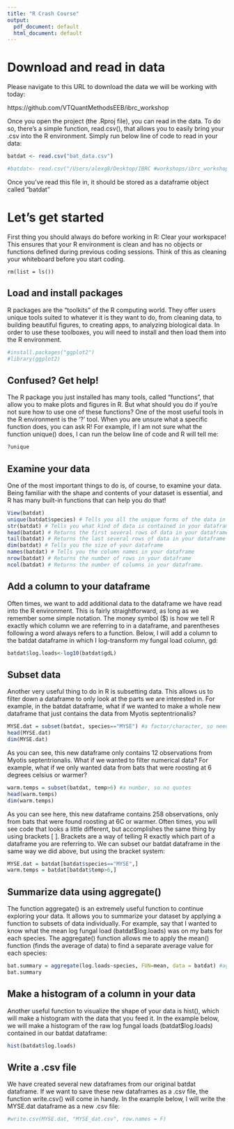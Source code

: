 ```yaml
---
title: "R Crash Course"
output:
  pdf_document: default
  html_document: default
---
```


# Download and read in data
Please navigate to this URL to download the data we will be working with today:

https://github.com/VTQuantMethodsEEB/ibrc_workshop

Once you open the project (the .Rproj file), you can read in the data. To do so, there's a simple function, read.csv(), that allows you to easily bring your .csv into the R environment. Simply run below line of code to read in your data: 

```r
batdat <- read.csv("bat_data.csv")
```

```r
#batdat<- read.csv("/Users/alexg8/Desktop/IBRC #workshops/ibrc_workshop/data_management/bat_data.csv")
```


Once you've read this file in, it should be stored as a dataframe object called "batdat"

# Let's get started
First thing you should always do before working in R: Clear your workspace! This ensures that your R environment is clean and has no objects or functions defined during previous coding sessions. Think of this as cleaning your whiteboard before you start coding. 

```{}
rm(list = ls())
```


## Load and install packages

R packages are the "toolkits" of the R computing world. They offer users unique tools suited to whatever it is they want to do, from cleaning data, to building beautiful figures, to creating apps, to analyzing biological data. In order to use these toolboxes, you will need to install and then load them into the R environment. 

```r
#install.packages("ggplot2")
#library(ggplot2)
```

## Confused? Get help!

The R package you just installed has many tools, called "functions", that allow you to make plots and figures in R. But what should you do if you're not sure how to use one of these functions? One of the most useful tools in the R environment is the '?' tool. When you are unsure what a specific function does, you can ask R! For example, if I am not sure what the function unique() does, I can run the below line of code and R will tell me: 

```r
?unique
```

## Examine your data

One of the most important things to do is, of course, to examine your data. Being familiar with the shape and contents of your dataset is essential, and R has many built-in functions that can help you do that!

```r
View(batdat)
unique(batdat$species) # Tells you all the unique forms of the data in the specified column ($species)
str(batdat) # Tells you what kind of data is contained in your dataframe
head(batdat) # Returns the first several rows of data in your dataframe
tail(batdat) # Returns the last several rows of data in your dataframe
dim(batdat) # Tells you the size of your dataframe
names(batdat) # Tells you the column names in your dataframe
nrow(batdat) # Returns the number of rows in your dataframe
ncol(batdat) # Returns the number of columns in your dataframe.
```

## Add a column to your dataframe

Often times, we want to add additional data to the dataframe we have read into the R environment. This is fairly straightforward, as long as we remember some simple notation. The money symbol ($) is how we tell R exactly which column we are referring to in a dataframe, and parentheses following a word always refers to a function. Below, I will add a column to the batdat dataframe in which I log-transform my fungal load column, gd:

```r
batdat$log.loads<-log10(batdat$gdL)
```

## Subset data

Another very useful thing to do in R is subsetting data. This allows us to filter down a dataframe to only look at the parts we are interested in. For example, in the batdat dataframe, what if we wanted to make a whole new dataframe that just contains the data from Myotis septentrionalis?

```r
MYSE.dat = subset(batdat, species=="MYSE") #a factor/character, so need == and quotes
head(MYSE.dat)
dim(MYSE.dat)
```

As you can see, this new dataframe only contains 12 observations from Myotis septentrionalis. What if we wanted to filter numerical data? For example, what if we only wanted data from bats that were roosting at 6 degrees celsius or warmer? 

```r
warm.temps = subset(batdat, temp>6) #a number, so no quotes
head(warm.temps)
dim(warm.temps)
```

As you can see here, this new dataframe contains 258 observations, only from bats that were found roosting at 6C or warmer. Often times, you will see code that looks a little different, but accomplishes the same thing by using brackets [ ]. Brackets are a way of telling R exactly which part of a dataframe you are referring to. We can subset our batdat dataframe in the same way we did above, but using the bracket system: 

```r
MYSE.dat = batdat[batdat$species=="MYSE",]
warm.temps = batdat[batdat$temp>6,]
```

## Summarize data using aggregate()

The function aggregate() is an extremely useful function to continue exploring your data. It allows you to summarize your dataset by applying a function to subsets of data individually. For example, say that I wanted to know what the mean log fungal load (batdat$log.loads) was on my bats for each species. The aggregate() function allows me to apply the mean() function (finds the average of data) to find a separate average value for each species:

```r
bat.summary = aggregate(log.loads~species, FUN=mean, data = batdat) #aggregate data using the mean to give fungal loads by species
bat.summary

```

## Make a histogram of a column in your data

Another useful function to visualize the shape of your data is hist(), which will make a histogram with the data that you feed it. In the example below, we will make a histogram of the raw log fungal loads (batdat$log.loads) contained in our batdat dataframe: 

```r
hist(batdat$log.loads)
```

## Write a .csv file

We have created several new dataframes from our original batdat dataframe. If we want to save these new dataframes as a .csv file, the function write.csv() will come in handy. In the example below, I will write the MYSE.dat dataframe as a new .csv file:

```r
#write.csv(MYSE.dat, "MYSE_dat.csv", row.names = F)
```
